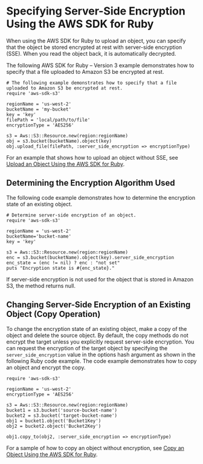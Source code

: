 # Specifying Server\-Side Encryption Using the AWS SDK for Ruby<a name="SSEUsingRubySDK"></a>

When using the AWS SDK for Ruby to upload an object, you can specify that the object be stored encrypted at rest with server\-side encryption \(SSE\)\. When you read the object back, it is automatically decrypted\.

The following AWS SDK for Ruby – Version 3 example demonstrates how to specify that a file uploaded to Amazon S3 be encrypted at rest\.

```
# The following example demonstrates how to specify that a file uploaded to Amazon S3 be encrypted at rest.
require 'aws-sdk-s3' 

regionName = 'us-west-2' 
bucketName = 'my-bucket' 
key = 'key' 
filePath = 'local/path/to/file'
encryptionType = 'AES256'

s3 = Aws::S3::Resource.new(region:regionName) 
obj = s3.bucket(bucketName).object(key) 
obj.upload_file(filePath, :server_side_encryption => encryptionType)
```

For an example that shows how to upload an object without SSE, see [Upload an Object Using the AWS SDK for Ruby](UploadObjSingleOpRuby.mdx)\.

## Determining the Encryption Algorithm Used<a name="DeterminingEncryptionAlgorithmUsed03"></a>

The following code example demonstrates how to determine the encryption state of an existing object\.

```
# Determine server-side encryption of an object.
require 'aws-sdk-s3'

regionName = 'us-west-2' 
bucketName='bucket-name'
key = 'key'

s3 = Aws::S3::Resource.new(region:regionName)
enc = s3.bucket(bucketName).object(key).server_side_encryption
enc_state = (enc != nil) ? enc : "not set"
puts "Encryption state is #{enc_state}."
```

If server\-side encryption is not used for the object that is stored in Amazon S3, the method returns null\.

## Changing Server\-Side Encryption of an Existing Object \(Copy Operation\)<a name="ChangingServer-SideEncryptionofanExistingObjectCopyOperation03"></a>

To change the encryption state of an existing object, make a copy of the object and delete the source object\. By default, the copy methods do not encrypt the target unless you explicitly request server\-side encryption\. You can request the encryption of the target object by specifying the `server_side_encryption` value in the options hash argument as shown in the following Ruby code example\. The code example demonstrates how to copy an object and encrypt the copy\. 

```
require 'aws-sdk-s3'

regionName = 'us-west-2' 
encryptionType = 'AES256'

s3 = Aws::S3::Resource.new(region:regionName)
bucket1 = s3.bucket('source-bucket-name')
bucket2 = s3.bucket('target-bucket-name')
obj1 = bucket1.object('Bucket1Key')
obj2 = bucket2.object('Bucket2Key')
 
obj1.copy_to(obj2, :server_side_encryption => encryptionType)
```

For a sample of how to copy an object without encryption, see [Copy an Object Using the AWS SDK for Ruby](CopyingObjectUsingRuby.mdx)\. 